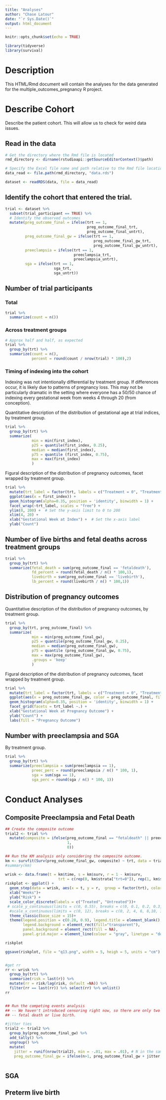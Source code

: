 ```yaml
---
title: "Analyses"
author: "Chase Latour"
date: "`r Sys.Date()`"
output: html_document
---
```


```r
knitr::opts_chunk$set(echo = TRUE)

library(tidyverse)
library(survival)
```

# Description

This HTML/Rmd document will contain the analyses for the data generated for the multiple_outcomes_pregnancy R project.

# Describe Cohort

Describe the patient cohort. This will allow us to check for weird data issues.

## Read in the data

```r

# Get the directory where the Rmd file is located
rmd_directory <- dirname(rstudioapi::getSourceEditorContext()$path)

# Specify the Excel file name and path relative to the Rmd file location
data_read <- file.path(rmd_directory, "data.rds")

dataset <- readRDS(data, file = data_read)

```

## Identify the cohort that entered the trial.

```r


trial <- dataset %>% 
  subset(trial_participant == TRUE) %>% 
  # Identify the observed outcomes
  mutate(preg_outcome_final = ifelse(trt == 1,
                                     preg_outcome_final_trt,
                                     preg_outcome_final_untrt),
         preg_outcome_final_gw = ifelse(trt == 1,
                                        preg_outcome_final_gw_trt,
                                        preg_outcome_final_gw_untrt),
         preeclampsia = ifelse(trt == 1,
                               preeclampsia_trt,
                               preeclampsia_untrt),
         sga = ifelse(trt == 1,
                      sga_trt,
                      sga_untrt))

```

## Number of trial participants

### Total

```r

trial %>% 
  summarize(count = n())

```

### Across treatment groups

```r

# Approx half and half, as expected
trial %>% 
  group_by(trt) %>% 
  summarize(count = n(),
            percent = round(count / nrow(trial) * 100),2)

```

### Timing of indexing into the cohort

Indexing was not intentionally differential by treatment group. If differences occur, it is likely due to patterns of pregnancy loss. This may not be particularly dramatic in the setting where everyone has a 50/50 chance of indexing every gestational week from weeks 4 through 20 (from conception).

Quantitative description of the distribution of gestational age at trial indices, by treatment group.

```r

trial %>% 
  group_by(trt) %>% 
  summarize(
            min = min(first_index),
            p25 = quantile(first_index, 0.25),
            median = median(first_index),
            p75 = quantile (first_index, 0.75),
            max = max(first_index)
            )

```

Figural description of the distribution of pregnancy outcomes, facet wrapped by treatment group.

```r

trial %>% 
  mutate(trt_label = factor(trt, labels = c("Treatment = 0", "Treatment = 1"))) %>% 
  ggplot(aes(x = first_index)) +
  geom_histogram(alpha=0.35, position = 'identity', binwidth = 1) +
  facet_wrap(~trt_label, scales = "free") +
  ylim(0, 200) +  # Set the y-axis limit to 0 to 200
  xlim(4, 20) +
  xlab("Gestational Week at Index") +  # Set the x-axis label
  ylab("Count")

```

## Number of live births and fetal deaths across treatment groups

```r

trial %>% 
  group_by(trt) %>% 
  summarize(fetal_death = sum(preg_outcome_final == 'fetaldeath'),
            fd_percent = round(fetal_death / n() * 100,1),
            livebirth = sum(preg_outcome_final == 'livebirth'),
            lb_percent = round(livebirth / n() * 100,1))

```

## Distribution of pregnancy outcomes

Quantitative description of the distribution of pregnancy outcomes, by treatment group.

```r

trial %>% 
  group_by(trt, preg_outcome_final) %>% 
  summarize(
            min = min(preg_outcome_final_gw),
            p25 = quantile(preg_outcome_final_gw, 0.25),
            median = median(preg_outcome_final_gw),
            p75 = quantile (preg_outcome_final_gw, 0.75),
            max = max(preg_outcome_final_gw),
            .groups = 'keep'
            )

```

Figural description of the distribution of pregnancy outcomes, facet wrapped by treatment group.

```r

trial %>% 
  mutate(trt_label = factor(trt, labels = c("Treatment = 0", "Treatment = 1"))) %>% 
  ggplot(aes(x = preg_outcome_final_gw, color = preg_outcome_final, fill = preg_outcome_final)) +
  geom_histogram(alpha=0.35, position = 'identity', binwidth = 1) +
  facet_grid(facets = trt_label ~.) +
  xlab("Gestational Week at Pregnancy Outcome") +
  ylab("Count") +
  labs(fill = "Pregnancy Outcome") 

```

## Number with preeclampsia and SGA

By treatment group.

```r

trial %>% 
  group_by(trt) %>% 
  summarize(preeclampsia = sum(preeclampsia == 1),
            preec_perc = round(preeclampsia / n() * 100, 1),
            sga = sum(sga == 1),
            sga_perc = round(sga / n() * 100, 1))

```

# Conduct Analyses

## Composite Preeclampsia and Fetal Death

```r

## Create the composite outcome
trial2 <- trial %>% 
  mutate(composite = ifelse(preg_outcome_final == "fetaldeath" || preeclampsia == 1,
                            1,
                            0))

## Run the KM analysis only considering the composite outcome.
km <- survfit(Surv(preg_outcome_final_gw, composite) ~ trt, data = trial2)
#summary(km)

wrisk <- data.frame(t = km$time, s = km$surv, r = 1 - km$surv, 
                        trt = c(rep(0, km$strata["trt=0"]), rep(1, km$strata["trt=1"])))
riskplot <- ggplot() +
  geom_step(data = wrisk, aes(x = t, y = r,  group = factor(trt), color = factor(trt)))+
  xlab("Weeks")+
  ylab("Risk") +
  scale_color_discrete(labels = c("Treated", "Untreated"))+
 # scale_y_continuous(limits = c(0, 0.55), breaks = c(0, 0.1, 0.2, 0.3, 0.4, 0.5))+
  #scale_x_continuous(limits = c(0, 12), breaks = c(0, 2, 4, 6, 8,10, 12))+
  theme_classic(base_size = 15)+
  theme(legend.position = c(0.28, 0.9), legend.title = element_blank(),
        legend.background = element_rect(fill="transparent"), 
        panel.background = element_rect(fill = NA), 
        panel.grid.major = element_line(colour = "gray", linetype = "dotted"))

riskplot

ggsave(riskplot, file = "q13.png", width = 5, heigh = 5, units = "cm")


#get rr
rr <- wrisk %>% 
  group_by(trt) %>% 
  summarize(risk = last(r)) %>% 
  mutate(rr = risk/lag(risk, default =NA)) %>% 
  filter(rr == last(rr)) %>% select(rr) %>% unlist()
rr


## Run the competing events analysis
## -- We haven't introduced censoring right now, so there are only two possible outcomes:
## -- fetal death or live birth.

#jitter ties
trial2 <- trial2 %>% 
  group_by(preg_outcome_final_gw) %>% 
  add_tally() %>% 
  ungroup() %>% 
  mutate(
    jitter = runif(nrow(trial2), min = -.01, max = .01), # N in the samp
    preg_outcome_final_gw = ifelse(n>1, preg_outcome_final_gw + jitter, preg_outcome_final_gw))



```

## SGA

## Preterm live birth

